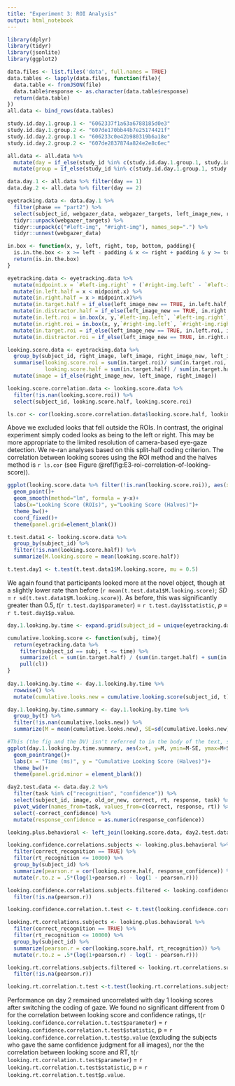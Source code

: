 ```yaml
---
title: "Experiment 3: ROI Analysis"
output: html_notebook
---
```


```r
library(dplyr)
library(tidyr)
library(jsonlite)
library(ggplot2)
```

```r
data.files <- list.files('data', full.names = TRUE)
data.tables <- lapply(data.files, function(file){
  data.table <- fromJSON(file)
  data.table$response <- as.character(data.table$response)
  return(data.table)
})
all.data <- bind_rows(data.tables)
```

```r
study.id.day.1.group.1 <- "6062337f1a63a6788185d0e3"
study.id.day.1.group.2 <- "607de170bb44b7e25174421f"
study.id.day.2.group.1 <- "606233c0e42b980319b6a18e"
study.id.day.2.group.2 <- "607de2837874a824e2e8c6ec"

all.data <- all.data %>%
  mutate(day = if_else(study_id %in% c(study.id.day.1.group.1, study.id.day.1.group.2), 1, 2)) %>%
  mutate(group = if_else(study_id %in% c(study.id.day.1.group.1, study.id.day.2.group.1), 1, 2))

data.day.1 <- all.data %>% filter(day == 1)
data.day.2 <- all.data %>% filter(day == 2)
```

```r
eyetracking.data <- data.day.1 %>%
  filter(phase == "part2") %>%
  select(subject_id, webgazer_data, webgazer_targets, left_image_new, right_image_new, right_image, left_image) %>%
  tidyr::unpack(webgazer_targets) %>%
  tidyr::unpack(c("#left-img", "#right-img"), names_sep=".") %>%
  tidyr::unnest(webgazer_data)
```

```r
in.box <- function(x, y, left, right, top, bottom, padding){
  is.in.the.box <- x >= left - padding & x <= right + padding & y >= top - padding & y <= bottom + padding
  return(is.in.the.box)
}

eyetracking.data <- eyetracking.data %>%
  mutate(midpoint.x = `#left-img.right` + (`#right-img.left` - `#left-img.right`)/2) %>%
  mutate(in.left.half = x < midpoint.x) %>%
  mutate(in.right.half = x > midpoint.x)%>%
  mutate(in.target.half = if_else(left_image_new == TRUE, in.left.half, in.right.half))%>%
  mutate(in.distractor.half = if_else(left_image_new == TRUE, in.right.half, in.left.half)) %>%
  mutate(in.left.roi = in.box(x, y,`#left-img.left`, `#left-img.right`, `#left-img.top`, `#left-img.bottom`, 50))%>%
  mutate(in.right.roi = in.box(x, y,`#right-img.left`, `#right-img.right`, `#right-img.top`, `#right-img.bottom`, 50))%>%
  mutate(in.target.roi = if_else(left_image_new == TRUE, in.left.roi, in.right.roi))%>%
  mutate(in.distractor.roi = if_else(left_image_new == TRUE, in.right.roi, in.left.roi))
```

```r
looking.score.data <- eyetracking.data %>% 
  group_by(subject_id, right_image, left_image, right_image_new, left_image_new) %>%
  summarise(looking.score.roi = sum(in.target.roi)/ sum(in.target.roi, in.distractor.roi),
            looking.score.half = sum(in.target.half) / sum(in.target.half, in.distractor.half)) %>%
  mutate(image = if_else(right_image_new, left_image, right_image))
```

```r
looking.score.correlation.data <- looking.score.data %>%
  filter(!is.nan(looking.score.roi)) %>%
  select(subject_id, looking.score.half, looking.score.roi)

ls.cor <- cor(looking.score.correlation.data$looking.score.half, looking.score.correlation.data$looking.score.roi)
```

Above we excluded looks that fell outside the ROIs. In contrast, the original experiment simply coded looks as being to the left or right. This may be more appropriate to the limited resolution of camera-based eye-gaze detection. We re-ran analyses based on this split-half coding criterion. The correlation between looking scores using the ROI method and the halves method is `r ls.cor` (see Figure\ \@ref(fig:E3-roi-correlation-of-looking-score)).

```r
ggplot(looking.score.data %>% filter(!is.nan(looking.score.roi)), aes(x=looking.score.roi, y=looking.score.half))+
  geom_point()+
  geom_smooth(method="lm", formula = y~x)+
  labs(x="Looking Score (ROIs)", y="Looking Score (Halves)")+
  theme_bw()+
  coord_fixed()+
  theme(panel.grid=element_blank())
```

```r
t.test.data1 <- looking.score.data %>%
  group_by(subject_id) %>%
  filter(!is.nan(looking.score.half)) %>%
  summarize(M.looking.score = mean(looking.score.half))

t.test.day1 <- t.test(t.test.data1$M.looking.score, mu = 0.5)
```

We again found that participants looked more at the novel object, though at a slightly lower rate than before (`r mean(t.test.data1$M.looking.score)`; *SD* = `r sd(t.test.data1$M.looking.score)`). As before, this was significantly greater than 0.5, *t*(`r t.test.day1$parameter`) = `r t.test.day1$statistic`, *p* = `r t.test.day1$p.value`.

```r

day.1.looking.by.time <- expand.grid(subject_id = unique(eyetracking.data$subject_id), t = seq(100, 5000, 100))

cumulative.looking.score <- function(subj, time){
  return(eyetracking.data %>%
    filter(subject_id == subj, t <= time) %>%
    summarize(cl = sum(in.target.half) / (sum(in.target.half) + sum(in.distractor.half))) %>%
    pull(cl))
}
  
day.1.looking.by.time <- day.1.looking.by.time %>%
  rowwise() %>%
  mutate(cumulative.looks.new = cumulative.looking.score(subject_id, t))

day.1.looking.by.time.summary <- day.1.looking.by.time %>%
  group_by(t) %>%
  filter(!is.nan(cumulative.looks.new)) %>%
  summarize(M = mean(cumulative.looks.new), SE=sd(cumulative.looks.new) / sqrt(n()))
```

```r
#This (the fig and the DV) isn't referred to in the body of the text, so I'm cutting this for now
ggplot(day.1.looking.by.time.summary, aes(x=t, y=M, ymin=M-SE, ymax=M+SE))+
  geom_pointrange()+
  labs(x = "Time (ms)", y = "Cumulative Looking Score (Halves)")+
  theme_bw()+
  theme(panel.grid.minor = element_blank())
```

```r
day2.test.data <- data.day.2 %>%
  filter(task %in% c("recognition", "confidence")) %>%
  select(subject_id, image, old_or_new, correct, rt, response, task) %>%
  pivot_wider(names_from=task, values_from=c(correct, response, rt)) %>%
  select(-correct_confidence) %>%
  mutate(response_confidence = as.numeric(response_confidence))
```

```r
looking.plus.behavioral <- left_join(looking.score.data, day2.test.data)

looking.confidence.correlations.subjects <- looking.plus.behavioral %>%
  filter(correct_recognition == TRUE) %>%
  filter(rt_recognition <= 10000) %>%
  group_by(subject_id) %>%
  summarize(pearson.r = cor(looking.score.half, response_confidence)) %>%
  mutate(r.to.z = .5*(log(1+pearson.r) - log(1 - pearson.r)))

looking.confidence.correlations.subjects.filtered <- looking.confidence.correlations.subjects %>%
  filter(!is.na(pearson.r))

looking.confidence.correlation.t.test <- t.test(looking.confidence.correlations.subjects.filtered$r.to.z)

looking.rt.correlations.subjects <- looking.plus.behavioral %>%
  filter(correct_recognition == TRUE) %>%
  filter(rt_recognition <= 10000) %>%
  group_by(subject_id) %>%
  summarize(pearson.r = cor(looking.score.half, rt_recognition)) %>%
  mutate(r.to.z = .5*(log(1+pearson.r) - log(1 - pearson.r)))

looking.rt.correlations.subjects.filtered <- looking.rt.correlations.subjects %>%
  filter(!is.na(pearson.r))

looking.rt.correlation.t.test <-t.test(looking.rt.correlations.subjects.filtered$r.to.z)
```

Performance on day 2 remained uncorrelated with day 1 looking scores after switching the coding of gaze. We found no significant different from 0 for the correlation between looking score and confidence ratings, t(`r looking.confidence.correlation.t.test$parameter`) = `r looking.confidence.correlation.t.test$statistic`, p = `r looking.confidence.correlation.t.test$p.value` (excluding the subjects who gave the same confidence judgment for all images), nor the the correlation between looking score and RT, t(`r  looking.rt.correlation.t.test$parameter`) = `r looking.rt.correlation.t.test$statistic`, p = `r looking.rt.correlation.t.test$p.value`.